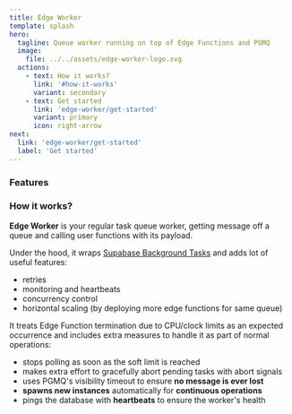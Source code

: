 ```yaml
---
title: Edge Worker
template: splash
hero:
  tagline: Queue worker running on top of Edge Functions and PGMQ
  image:
    file: ../../assets/edge-worker-logo.svg
  actions:
    - text: How it works?
      link: '#how-it-works'
      variant: secondary
    - text: Get started
      link: 'edge-worker/get-started'
      variant: primary
      icon: right-arrow
next: 
  link: 'edge-worker/get-started'
  label: 'Get started'
---
```



### Features


### How it works?

**Edge Worker** is your regular task queue worker, getting message off a queue and calling user functions with its payload.

Under the hood, it wraps [Supabase Background Tasks](https://supabase.com/docs/guides/background-tasks) and adds lot of useful features:

- retries
- monitoring and heartbeats
- concurrency control
- horizontal scaling (by deploying more edge functions for same queue)

It treats Edge Function termination due to CPU/clock limits
as an expected occurrence and includes extra measures to handle it as part of
normal operations:

- stops polling as soon as the soft limit is reached
- makes extra effort to gracefully abort pending tasks with abort signals
- uses PGMQ's visibility timeout to ensure **no message is ever lost**
- **spawns new instances** automatically for **continuous operations**
- pings the database with **heartbeats** to ensure the worker's health

